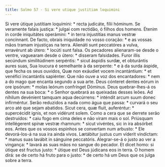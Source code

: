 ```yaml
---
title: Salmo 57 - Si vere utique justitiam loquimini
---
```


<div class="grid grid-cols-2 gap-5">
  <span class="col-6 dropcaps text-justify">
    Si vere útique justítiam loquímini: * recta judicáte, fílii hóminum.
  </span>
  <span class="col-6 dropcaps text-justify">
    Se veramente falais justiça: * julgai com rectidão, ó filhos dos homens.
  </span>
  <span class="col-6 text-justify">
    Étenim in corde iniquitátes operámini: * in terra injustítias manus vestræ
    concínnant.
  </span>
  <span class="col-6 text-justify">
    De facto, obrais iniquidade no vosso coração: * e as vossas mãos tramam
    injustiças na terra.
  </span>
  <span class="col-6 text-justify">
    Alienáti sunt peccatóres a vulva, erravérunt ab útero: * locúti sunt falsa.
  </span>
  <span class="col-6 text-justify">
    Os pecadores alienaram-se desde o ventre, vaguearam desde o útero: *
    disseram falsidades.
  </span>
  <span class="col-6 text-justify">
    Furor illis secúndum similitúdinem serpéntis: * sicut áspidis surdæ, et
    obturántis aures suas,
  </span>
  <span class="col-6 text-justify">
    Sua loucura é semelhante à da serpente: * e à da surda áspide, que fecha os
    seus ouvidos,
  </span>
  <span class="col-6 text-justify">
    Quæ non exáudiet vocem incantántium: * et venéfici incantántis sapiénter.
  </span>
  <span class="col-6 text-justify">
    Que não ouve a voz dos encantadores: * nem a do mago que encanta segundo a
    sua arte.
  </span>
  <span class="col-6 text-justify">
    Deus cónteret dentes eórum in ore ipsórum: * molas leónum confrínget
    Dóminus.
  </span>
  <span class="col-6 text-justify">
    Deus quebrar-lhes-á os dentes na sua boca: * o Senhor quebrará as queixadas
    desses leões.
  </span>
  <span class="col-6 text-justify">
    Ad níhilum devénient tamquam aqua decúrrens: * inténdit arcum suum donec
    infirméntur.
  </span>
  <span class="col-6 text-justify">
    Serão reduzidos a nada como água que passa: * curvará o seu arco até que
    sejam abatidos.
  </span>
  <span class="col-6 text-justify">
    Sicut cera, quæ fluit, auferéntur: * supercécidit ignis, et non vidérunt
    solem.
  </span>
  <span class="col-6 text-justify">
    Como a cera que se derrete serão destruídos: * caiu fogo em cima deles e não
    viram mais o sol.
  </span>
  <span class="col-6 text-justify">
    Priúsquam intellégerent spinæ vestræ rhamnum: * sicut vivéntes, sic in ira
    absórbet eos.
  </span>
  <span class="col-6 text-justify">
    Antes que os vossos espinhos se convertam num arbusto: * Ele devorá-los-á na
    sua ira ainda vivos.
  </span>
  <span class="col-6 text-justify">
    Lætábitur justus cum víderit vindíctam: * manus suas lavábit in sánguine
    peccatóris.
  </span>
  <span class="col-6 text-justify">
    Alegrar-se-á o justo ao ver a vingança: * lavará as suas mãos no sangue do
    pecador.
  </span>
  <span class="col-6 text-justify">
    Et dicet homo: si útique est fructus justo: * útique est Deus júdicans eos
    in terra.
  </span>
  <span class="col-6 text-justify">
    O homem dirá: se de certo há fruto para o justo: * de certo há um Deus que
    os julga sobre a terra.
  </span>
</div>
